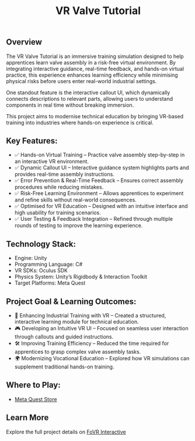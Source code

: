 ﻿---
title: VR Valve Tutorial
publishDate: 2022-11-14 00:00:00
img: /assets/valve-tutorial.jpg
img_alt: Two hands refering to a bunch of valve components on a table.
description: |
  An interactive VR training experience built in Unity, designed to teach valve assembly through hands-on virtual instruction, real-time feedback, and immersive learning mechanics.
tags:
  - VR
  - Education
  - User Testing
---


## Overview

The VR Valve Tutorial is an immersive training simulation designed to help apprentices learn valve assembly in a risk-free virtual environment. By integrating interactive guidance, real-time feedback, and hands-on virtual practice, this experience enhances learning efficiency while minimising physical risks before users enter real-world industrial settings.

One standout feature is the interactive callout UI, which dynamically connects descriptions to relevant parts, allowing users to understand components in real time without breaking immersion.

This project aims to modernise technical education by bringing VR-based training into industries where hands-on experience is critical.

<YouTube id="UWyazPlebjg" />

## Key Features:
- ✅ Hands-on Virtual Training – Practice valve assembly step-by-step in an interactive VR environment.
- ✅ Dynamic Callout UI – Interactive guidance system highlights parts and provides real-time assembly instructions.
- ✅ Error Prevention & Real-Time Feedback – Ensures correct assembly procedures while reducing mistakes.
- ✅ Risk-Free Learning Environment – Allows apprentices to experiment and refine skills without real-world consequences.
- ✅ Optimised for VR Education – Designed with an intuitive interface and high usability for training scenarios.
- ✅ User Testing & Feedback Integration – Refined through multiple rounds of testing to improve the learning experience.

## Technology Stack:
- Engine: Unity
- Programming Language: C#
- VR SDKs: Oculus SDK
- Physics System: Unity’s Rigidbody & Interaction Toolkit
- Target Platforms: Meta Quest

## Project Goal & Learning Outcomes:
- 🚀 Enhancing Industrial Training with VR – Created a structured, interactive learning module for technical education.
- 🎮 Developing an Intuitive VR UI – Focused on seamless user interaction through callouts and guided instructions.
- 🛠 Improving Training Efficiency – Reduced the time required for apprentices to grasp complex valve assembly tasks.
- 🌍 Modernizing Vocational Education – Explored how VR simulations can supplement traditional hands-on training.

## Where to Play:
- [Meta Quest Store](https://www.meta.com/experiences/8298310513542583/)

## Learn More
Explore the full project details on [FoVR Interactive](https://fovrinteractive.net/projects/valve-tutorial/)